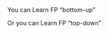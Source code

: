 
You can <Link to='/inductive/' aria-label='bottom-up fp'>Learn FP &ldquo;bottom-up&rdquo;</Link>

Or you can <Link to='/deductive/' aria-label='top-down fp'>Learn FP &ldquo;top-down&rdquo;</Link>
